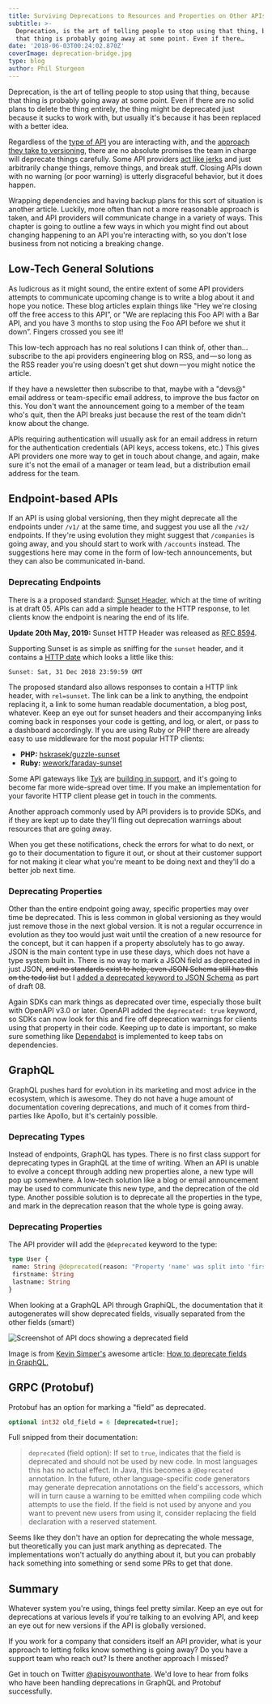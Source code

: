 ```yaml
---
title: Surviving Deprecations to Resources and Properties on Other APIs
subtitle: >-
  Deprecation, is the art of telling people to stop using that thing, because
  that thing is probably going away at some point. Even if there…
date: '2018-06-03T00:24:02.870Z'
coverImage: deprecation-bridge.jpg
type: blog
author: Phil Sturgeon
---
```


Deprecation, is the art of telling people to stop using that thing, because that
thing is probably going away at some point. Even if there are no solid plans to
delete the thing entirely, the thing might be deprecated just because it sucks
to work with, but usually it's because it has been replaced with a better idea.

Regardless of the [type of API](/blog/picking-api-paradigm) you are
interacting with, and the [approach they take to
versioning](/blog/api-versioning-has-no-right-way),
there are no absolute promises the team in charge will deprecate things
carefully. Some API providers [act like
jerks](https://groups.google.com/forum/#!topic/strava-api/_HW3UN4Mxt4) and just
arbitrarily change things, remove things, and break stuff. Closing APIs down
with no warning (or poor warning) is utterly disgraceful behavior, but it does
happen.

Wrapping dependencies and having backup plans for this sort of situation is
another article. Luckily, more often than not a more reasonable approach is
taken, and API providers will communicate change in a variety of ways. This
chapter is going to outline a few ways in which you might find out about
changing happening to an API you're interacting with, so you don't lose business
from not noticing a breaking change.

## Low-Tech General Solutions

As ludicrous as it might sound, the entire extent of some API providers attempts
to communicate upcoming change is to write a blog about it and hope you notice.
These blog articles explain things like "Hey we're closing off the free access
to this API”, or "We are replacing this Foo API with a Bar API, and you have 3
months to stop using the Foo API before we shut it down”. Fingers crossed you
see it!

This low-tech approach has no real solutions I can think of, other than…
subscribe to the api providers engineering blog on RSS, and — so long as the RSS
reader you're using doesn't get shut down — you might notice the article.

If they have a newsletter then subscribe to that, maybe with a "devs@" email
address or team-specific email address, to improve the bus factor on this. You
don't want the announcement going to a member of the team who's quit, then the
API breaks just because the rest of the team didn't know about the change.

APIs requiring authentication will usually ask for an email address in return
for the authentication credentials (API keys, access tokens, etc.) This gives
API providers one more way to get in touch about change, and again, make sure
it's not the email of a manager or team lead, but a distribution email address
for the team.

## Endpoint-based APIs

If an API is using global versioning, then they might deprecate all the
endpoints under `/v1/` at the same time, and suggest you use all the `/v2/`
endpoints. If they're using evolution they might suggest that `/companies` is
going away, and you should start to work with `/accounts` instead. The
suggestions here may come in the form of low-tech announcements, but they can
also be communicated in-band.

### Deprecating Endpoints

There is a a proposed standard: [Sunset
Header](https://tools.ietf.org/html/draft-wilde-sunset-header-05), which at the
time of writing is at draft 05. APIs can add a simple header to the HTTP
response, to let clients know the endpoint is nearing the end of its life.

**Update 20th May, 2019:** Sunset HTTP Header was released as [RFC
8594](https://tools.ietf.org/html/rfc8594).

Supporting Sunset is as simple as sniffing for the `sunset` header, and it
contains a [HTTP date](https://tools.ietf.org/html/rfc7231#section-7.1.1.1)
which looks a little like this:

```http
Sunset: Sat, 31 Dec 2018 23:59:59 GMT
````

The proposed standard also allows responses to contain a HTTP link header, with
`rel=sunset`. The link can be a link to anything, the endpoint replacing it, a
link to some human readable documentation, a blog post, whatever. Keep an eye
out for sunset headers and their accompanying links coming back in responses
your code is getting, and log, or alert, or pass to a dashboard accordingly. If
you are using Ruby or PHP there are already easy to use middleware for the most
popular HTTP clients:

- **PHP:** [hskrasek/guzzle-sunset](https://github.com/hskrasek/guzzle-sunset)
- **Ruby:** [wework/faraday-sunset](https://github.com/wework/faraday-sunset)

Some API gateways like [Tyk](https://tyk.io/) are [building in
support](https://github.com/TykTechnologies/tyk/issues/1626), and it's going to
become far more wide-spread over time. If you make an implementation for your
favorite HTTP client please get in touch in the comments.

Another approach commonly used by API providers is to provide SDKs, and if they
are kept up to date they'll fling out deprecation warnings about resources that
are going away.

When you get these notifications, check the errors for what to do next, or go to
their documentation to figure it out, or shout at their customer support for not
making it clear what you're meant to be doing next and they'll do a better job
next time.

### Deprecating Properties

Other than the entire endpoint going away, specific properties may over time be
deprecated. This is less common in global versioning as they would just remove
those in the next global version. It is not a regular occurrence in evolution as
they too would just wait until the creation of a new resource for the concept,
but it can happen if a property absolutely has to go away. JSON is the main
content type in use these days, which does not have a type system built in.
There is no way to mark a JSON field as deprecated in just JSON, <s>and no
standards exist to help, even JSON Schema still has this on the todo
list</s> but I [added a deprecated keyword to JSON
Schema](https://github.com/json-schema-org/json-schema-spec/issues/74) as part
of draft 08.

Again SDKs can mark things as deprecated over time, especially those built with
OpenAPI v3.0 or later. OpenAPI added the `deprecated: true` keyword, so SDKs can
now look for this and fire off deprecation warnings for clients using that
property in their code. Keeping up to date is important, so make sure something
like [Dependabot](https://https://dependabot.com/) is implemented to keep tabs
on dependencies.

## GraphQL

GraphQL pushes hard for evolution in its marketing and most advice in the
ecosystem, which is awesome. They do not have a huge amount of documentation
covering deprecations, and much of it comes from third-parties like Apollo, but
it's certainly possible.

### Deprecating Types

Instead of endpoints, GraphQL has types. There is no first class support for
deprecating types in GraphQL at the time of writing. When an API is unable to
evolve a concept through adding new properties alone, a new type will pop up
somewhere. A low-tech solution like a blog or email announcement may be used to
communicate this new type, and the deprecation of the old type. Another possible
solution is to deprecate all the properties in the type, and mark in the
deprecation reason that the whole type is going away.

### Deprecating Properties

The API provider will add the `@deprecated` keyword to the type:

```graphql
type User {
 name: String @deprecated(reason: "Property 'name' was split into 'firstname' and lastname'")
 firstname: String
 lastname: String
}
```

When looking at a GraphQL API through GraphiQL, the documentation that it autogenerates will show deprecated fields, visually separated from the other fields (smart!)

![Screenshot of API docs showing a deprecated field](/images/posts/surviving-deprecations-to-resources-and-properties-on-other-apis/fields.png)
<figcaption>
  Image is from <a href="https://medium.com/@kevinsimper/">Kevin Simper's</a> awesome article: <a href="https://medium.com/@kevinsimper/how-to-deprecate-fields-in-graphql-52fbd03fb9d7">How to deprecate fields in GraphQL.</a>
</figcaption>

## GRPC (Protobuf)

Protobuf has an option for marking a "field” as deprecated.

```protobuf
optional int32 old_field = 6 [deprecated=true];
```

Full snipped from their documentation:

> `deprecated` (field option): If set to `true`, indicates that the field
> is deprecated and should not be used by new code. In most languages this has no
> actual effect. In Java, this becomes a `@Deprecated` annotation. In the future,
> other language-specific code generators may generate deprecation annotations on
> the field's accessors, which will in turn cause a warning to be emitted when
> compiling code which attempts to use the field. If the field is not used by
> anyone and you want to prevent new users from using it, consider replacing the
> field declaration with a reserved statement.

Seems like they don't have an option for deprecating the whole message, but
theoretically you can just mark anything as deprecated. The implementations
won't actually do anything about it, but you can probably hack something into
something or send some PRs to get that done.

## Summary

Whatever system you're using, things feel pretty similar. Keep an eye out for
deprecations at various levels if you're talking to an evolving API, and keep an
eye out for new versions if the API is globally versioned.

If you work for a company that considers itself an API provider, what is your
approach to letting folks know something is going away? Do you have a support
team who reach out? Is there another approach I missed?

Get in touch on Twitter [@apisyouwonthate](https://twitter.com/apisyouwonthate).
We'd love to hear from folks who have been handling deprecations in GraphQL and
Protobuf successfully.